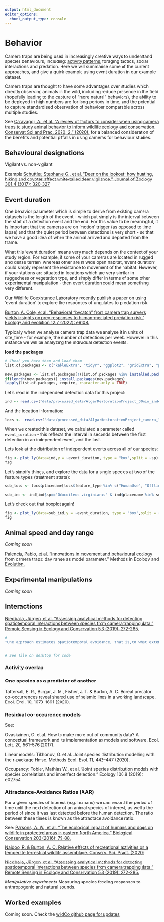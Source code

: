 ```yaml
---
output: html_document
editor_options: 
  chunk_output_type: console
---
```

# Behavior {#behavior}

Camera traps are being used in increasingly creative ways to understand species behaviours, including: [activity patterns](#activity), foraging tactics, social interactions and predation. Here we will summarise some of the current approaches, and give a quick example using event duration in our example dataset.

Camera traps are thought to have some advantages over studies which directly observing animals in the wild, including reduce presence in the field (hopefully leading to the capture of "more natural" behaviors), the ability to be deployed in high numbers are for long periods in time, and the potential to capture standardised observation of behaviour comparable across multiple studies. 

See [Caravaggi, A., et al. "A review of factors to consider when using camera traps to study animal behavior to inform wildlife ecology and conservation. Conservat Sci and Prac. 2020; 2." (2020).](https://conbio.onlinelibrary.wiley.com/doi/10.1111/csp2.239) for  a balanced consideration of the benefits and potential pitfalls in using cameras for behaviour studies. 

## Behavioural designations

Vigilant vs. non-vigilant

Example [Schuttler, Stephanie G., et al. "Deer on the lookout: how hunting, hiking and coyotes affect white‐tailed deer vigilance." Journal of Zoology 301.4 (2017): 320-327](https://www.researchgate.net/publication/310666089_Deer_on_the_lookout_How_hunting_hiking_and_coyotes_affect_white-tailed_deer_vigilance)

## Event duration

One behavior parameter which is simple to derive from existing camera datasets is the length of the event - which put simply is the interval between the start of a detection event and the end. For this value to be meaningful, it is important that the cameras are on 'motion' trigger (as opposed to time lapse) and that the quiet period between detections is very short - so that we have a good idea of when the animal arrived and departed from the frame. 

What this 'event duration' means very much depends on the context of your study region. For example, if some of your cameras are located in rugged and dense terrain, whereas other are in wide open habitat, 'event duration' could simply represent the resistance to movement of the habitat. However, if your stations are situated in locations which are very similar in ruggedness or vegetation type, and simply differ in terms of some other experimental manipulation - then event duration could mean something very different. 

Our Wildlife Coexistance Laboratory recently publish a paper on using 'event duration' to explore the responses of ungulates to predation risk.  

[Burton, A. Cole, et al. "Behavioral “bycatch” from camera trap surveys yields insights on prey responses to human‐mediated predation risk." Ecology and evolution 12.7 (2022): e9108.](https://onlinelibrary.wiley.com/doi/pdf/10.1002/ece3.9108)

Typically when we analyse camera trap data we analyse it in units of site_time - for example, the number of detections per week. However in this instance we will be analyzing the individual detection events. 

**load the packages**

```r
# Check you have them and load them
list.of.packages <- c("kableExtra", "tidyr", "ggplot2", "gridExtra", "phenopix", "plotly")

new.packages <- list.of.packages[!(list.of.packages %in% installed.packages()[,"Package"])]
if(length(new.packages)) install.packages(new.packages)
lapply(list.of.packages, require, character.only = TRUE)

```

Let's read in the independent detection data for this project:

```r
ind <- read.csv("data/processed_data/AlgarRestorationProject_30min_independent_detections.csv")
```

And the location information:

```r
locs <-  read.csv("data/processed_data/AlgarRestorationProject_camera_locations.csv")
```

 
When we created this dataset, we calculated a parameter called `event_duration` - this reflects the interval in seconds between the first detection in an independent event, and the last. 

Lets look at the distribution of independent events across all of our species:

```r
fig <- plot_ly(data=ind,y = ~event_duration, type = "box",split = ~sp)
fig
```

Let's simpify things, and explore the data for a single species at two of the feature_types (treatment strata):

```r
sub_locs <- locs$placename[locs$feature_type %in% c("HumanUse", "Offline")]

sub_ind <- ind[ind$sp=="Odocoileus virginianus" & ind$placename %in% sub_locs,]
```

Let's check out that boxplot again!

```r
fig <- plot_ly(data=sub_ind,y = ~event_duration, type = "box",split = ~sp)
fig
```

## Animal speed and day range

*Coming soon*

[Palencia, Pablo, et al. "Innovations in movement and behavioural ecology from camera traps: day range as model parameter." Methods in Ecology and Evolution.](https://besjournals.onlinelibrary.wiley.com/doi/abs/10.1111/2041-210X.13609)

## Experimental manipulations

*Coming soon*


## Interactions

[Niedballa, Jürgen, et al. "Assessing analytical methods for detecting spatiotemporal interactions between species from camera trapping data." Remote Sensing in Ecology and Conservation 5.3 (2019): 272-285.](https://zslpublications.onlinelibrary.wiley.com/doi/pdf/10.1002/rse2.107)

```r
# 
"One approach estimates spatiotemporal avoidance, that is,to what extent site visitation by species A (the ‘primary’species, hereafter) influences subsequent visitations by spe-cies B (the ‘secondary’ species, hereafter, e.g. Harmsenet al. 2009; Parsons et al. 2016; Karanth et al. 2017). Suchavoidance behaviour can be mediated by olfactory (Apfel-bach et al. 2005; Ferrero et al. 2011), visual (Blumsteinet al. 2000; Stankowich and Coss 2007) or acoustic cues(Hauser and Wrangham 1990). The second, more com-monly  used  approach  assesses  temporal  segregationbetween species. Here, the temporal overlap in activitybetween two species is estimated to assess whether dailyactivity patterns may have shifted in response to the pres-ence of the other species (Ridout and Linkie 2009; Linkieand Ridout 2011; Foster et al. 2013; Lynam et al. 2013;Ross et al. 2013; Farris et al. 2015; Sunarto et al. 2015).Often, camera trap stations are pooled for this analysis,thus omitting spatial information."


# See file on desktop for code

```

### Activity overlap


### One species as a predictor of another

Tattersall, E. R., Burgar, J. M., Fisher, J. T. & Burton, A. C. Boreal predator co-occurrences reveal shared use of seismic lines in a working landscape. Ecol. Evol. 10, 1678–1691 (2020).


### Residual co-occurence models
See:

Ovaskainen, O. et al. How to make more out of community data? A conceptual framework and its implementation as models and software. Ecol. Lett. 20, 561–576 (2017).

Linear models: Tikhonov, G. et al. Joint species distribution modelling with the r-package Hmsc. Methods Ecol. Evol. 11, 442–447 (2020).

Occupancy: Tobler, Mathias W., et al. "Joint species distribution models with species correlations and imperfect detection." Ecology 100.8 (2019): e02754.

### Attractance-Avoidance Ratios (AAR)

For a given species of interest (e.g. humans) we can record the period of time until the next detection of an animal species of interest, as well a the period of since it was last detected before the human detection. The ratio between these times is known as the attractace avoidance ratio.  

See:
[Parsons, A. W., et al. "The ecological impact of humans and dogs on wildlife in protected areas in eastern North America." Biological Conservation 203 (2016): 75-88.](https://www.sciencedirect.com/science/article/abs/pii/S0006320716303603)

[Naidoo, R. & Burton, A. C. Relative effects of recreational activities on a temperate terrestrial wildlife assemblage. Conserv. Sci. Pract. (2020)](https://conbio.onlinelibrary.wiley.com/doi/epdf/10.1111/csp2.271)

[Niedballa, Jürgen, et al. "Assessing analytical methods for detecting spatiotemporal interactions between species from camera trapping data." Remote Sensing in Ecology and Conservation 5.3 (2019): 272-285.](https://zslpublications.onlinelibrary.wiley.com/doi/pdf/10.1002/rse2.107)


*Manipulative experiments* Measuring species feeding responses to anthropogenic and natural sounds. 

##  Worked examples

Coming soon. Check the [wildCo github page for updates](https://github.com/WildCoLab)
